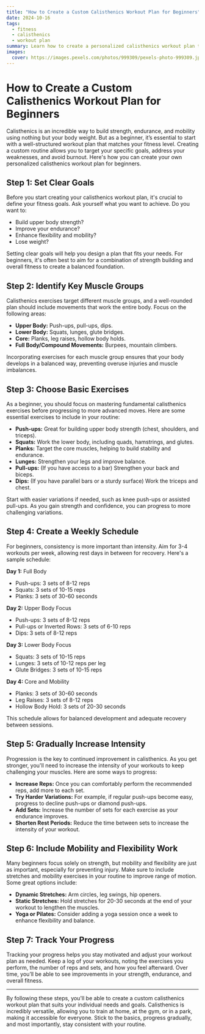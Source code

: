 ```yaml
---
title: "How to Create a Custom Calisthenics Workout Plan for Beginners"
date: 2024-10-16
tags:
  - fitness
  - calisthenics
  - workout plan
summary: Learn how to create a personalized calisthenics workout plan tailored to your fitness level and goals. This guide will help beginners craft a balanced routine to build strength, mobility, and endurance using just body weight.
images:
  cover: https://images.pexels.com/photos/999309/pexels-photo-999309.jpeg?auto=compress&cs=tinysrgb&w=800
---
```


# How to Create a Custom Calisthenics Workout Plan for Beginners

Calisthenics is an incredible way to build strength, endurance, and mobility using nothing but your body weight. But as a beginner, it’s essential to start with a well-structured workout plan that matches your fitness level. Creating a custom routine allows you to target your specific goals, address your weaknesses, and avoid burnout. Here's how you can create your own personalized calisthenics workout plan for beginners.

## Step 1: Set Clear Goals

Before you start creating your calisthenics workout plan, it's crucial to define your fitness goals. Ask yourself what you want to achieve. Do you want to:
- Build upper body strength?
- Improve your endurance?
- Enhance flexibility and mobility?
- Lose weight?

Setting clear goals will help you design a plan that fits your needs. For beginners, it's often best to aim for a combination of strength building and overall fitness to create a balanced foundation.

## Step 2: Identify Key Muscle Groups

Calisthenics exercises target different muscle groups, and a well-rounded plan should include movements that work the entire body. Focus on the following areas:

- **Upper Body:** Push-ups, pull-ups, dips.
- **Lower Body:** Squats, lunges, glute bridges.
- **Core:** Planks, leg raises, hollow body holds.
- **Full Body/Compound Movements:** Burpees, mountain climbers.

Incorporating exercises for each muscle group ensures that your body develops in a balanced way, preventing overuse injuries and muscle imbalances.

## Step 3: Choose Basic Exercises

As a beginner, you should focus on mastering fundamental calisthenics exercises before progressing to more advanced moves. Here are some essential exercises to include in your routine:

- **Push-ups:** Great for building upper body strength (chest, shoulders, and triceps).
- **Squats:** Work the lower body, including quads, hamstrings, and glutes.
- **Planks:** Target the core muscles, helping to build stability and endurance.
- **Lunges:** Strengthen your legs and improve balance.
- **Pull-ups:** (If you have access to a bar) Strengthen your back and biceps.
- **Dips:** (If you have parallel bars or a sturdy surface) Work the triceps and chest.

Start with easier variations if needed, such as knee push-ups or assisted pull-ups. As you gain strength and confidence, you can progress to more challenging variations.

## Step 4: Create a Weekly Schedule

For beginners, consistency is more important than intensity. Aim for 3-4 workouts per week, allowing rest days in between for recovery. Here's a sample schedule:

**Day 1:** Full Body
- Push-ups: 3 sets of 8-12 reps
- Squats: 3 sets of 10-15 reps
- Planks: 3 sets of 30-60 seconds

**Day 2:** Upper Body Focus
- Push-ups: 3 sets of 8-12 reps
- Pull-ups or Inverted Rows: 3 sets of 6-10 reps
- Dips: 3 sets of 8-12 reps

**Day 3:** Lower Body Focus
- Squats: 3 sets of 10-15 reps
- Lunges: 3 sets of 10-12 reps per leg
- Glute Bridges: 3 sets of 10-15 reps

**Day 4:** Core and Mobility
- Planks: 3 sets of 30-60 seconds
- Leg Raises: 3 sets of 8-12 reps
- Hollow Body Hold: 3 sets of 20-30 seconds

This schedule allows for balanced development and adequate recovery between sessions.

## Step 5: Gradually Increase Intensity

Progression is the key to continued improvement in calisthenics. As you get stronger, you'll need to increase the intensity of your workouts to keep challenging your muscles. Here are some ways to progress:

- **Increase Reps:** Once you can comfortably perform the recommended reps, add more to each set.
- **Try Harder Variations:** For example, if regular push-ups become easy, progress to decline push-ups or diamond push-ups.
- **Add Sets:** Increase the number of sets for each exercise as your endurance improves.
- **Shorten Rest Periods:** Reduce the time between sets to increase the intensity of your workout.
  
## Step 6: Include Mobility and Flexibility Work

Many beginners focus solely on strength, but mobility and flexibility are just as important, especially for preventing injury. Make sure to include stretches and mobility exercises in your routine to improve range of motion. Some great options include:

- **Dynamic Stretches:** Arm circles, leg swings, hip openers.
- **Static Stretches:** Hold stretches for 20-30 seconds at the end of your workout to lengthen the muscles.
- **Yoga or Pilates:** Consider adding a yoga session once a week to enhance flexibility and balance.

## Step 7: Track Your Progress

Tracking your progress helps you stay motivated and adjust your workout plan as needed. Keep a log of your workouts, noting the exercises you perform, the number of reps and sets, and how you feel afterward. Over time, you’ll be able to see improvements in your strength, endurance, and overall fitness.

---

By following these steps, you'll be able to create a custom calisthenics workout plan that suits your individual needs and goals. Calisthenics is incredibly versatile, allowing you to train at home, at the gym, or in a park, making it accessible for everyone. Stick to the basics, progress gradually, and most importantly, stay consistent with your routine.

